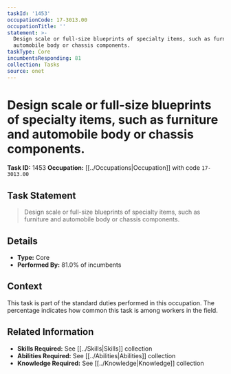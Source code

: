 ```yaml
---
taskId: '1453'
occupationCode: 17-3013.00
occupationTitle: ''
statement: >-
  Design scale or full-size blueprints of specialty items, such as furniture and
  automobile body or chassis components.
taskType: Core
incumbentsResponding: 81
collection: Tasks
source: onet
---
```

# Design scale or full-size blueprints of specialty items, such as furniture and automobile body or chassis components.

**Task ID:** 1453
**Occupation:** [[../Occupations|Occupation]] with code `17-3013.00`

## Task Statement

> Design scale or full-size blueprints of specialty items, such as furniture and automobile body or chassis components.

## Details

- **Type:** Core
- **Performed By:** 81.0% of incumbents

## Context

This task is part of the standard duties performed in this occupation. The percentage indicates how common this task is among workers in the field.

## Related Information

- **Skills Required:** See [[../Skills|Skills]] collection
- **Abilities Required:** See [[../Abilities|Abilities]] collection
- **Knowledge Required:** See [[../Knowledge|Knowledge]] collection
